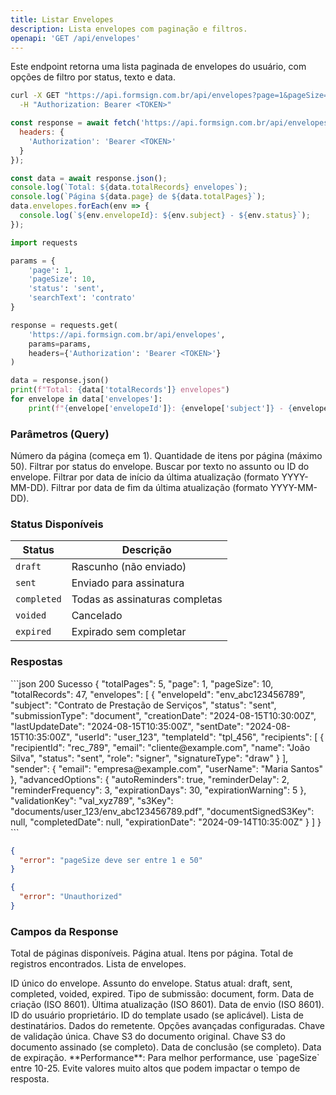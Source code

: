 ```yaml
---
title: Listar Envelopes
description: Lista envelopes com paginação e filtros.
openapi: 'GET /api/envelopes'
---
```


Este endpoint retorna uma lista paginada de envelopes do usuário, com opções de filtro por status, texto e data.

<RequestExample>
<CodeGroup>

```bash cURL
curl -X GET "https://api.formsign.com.br/api/envelopes?page=1&pageSize=10&status=sent&searchText=contrato" \
  -H "Authorization: Bearer <TOKEN>"
```

```javascript JavaScript
const response = await fetch('https://api.formsign.com.br/api/envelopes?page=1&pageSize=10&status=sent', {
  headers: {
    'Authorization': 'Bearer <TOKEN>'
  }
});

const data = await response.json();
console.log(`Total: ${data.totalRecords} envelopes`);
console.log(`Página ${data.page} de ${data.totalPages}`);
data.envelopes.forEach(env => {
  console.log(`${env.envelopeId}: ${env.subject} - ${env.status}`);
});
```

```python Python
import requests

params = {
    'page': 1,
    'pageSize': 10,
    'status': 'sent',
    'searchText': 'contrato'
}

response = requests.get(
    'https://api.formsign.com.br/api/envelopes',
    params=params,
    headers={'Authorization': 'Bearer <TOKEN>'}
)

data = response.json()
print(f"Total: {data['totalRecords']} envelopes")
for envelope in data['envelopes']:
    print(f"{envelope['envelopeId']}: {envelope['subject']} - {envelope['status']}")
```

</CodeGroup>
</RequestExample>

### Parâmetros (Query)

<ParamField query="page" type="integer" default="1">Número da página (começa em 1).</ParamField>
<ParamField query="pageSize" type="integer" default="10">Quantidade de itens por página (máximo 50).</ParamField>
<ParamField query="status" type="string">Filtrar por status do envelope.</ParamField>
<ParamField query="searchText" type="string">Buscar por texto no assunto ou ID do envelope.</ParamField>
<ParamField query="lastUpdateStartDate" type="string">Filtrar por data de início da última atualização (formato YYYY-MM-DD).</ParamField>
<ParamField query="lastUpdateEndDate" type="string">Filtrar por data de fim da última atualização (formato YYYY-MM-DD).</ParamField>

### Status Disponíveis

| Status | Descrição |
|--------|-----------|
| `draft` | Rascunho (não enviado) |
| `sent` | Enviado para assinatura |
| `completed` | Todas as assinaturas completas |
| `voided` | Cancelado |
| `expired` | Expirado sem completar |

### Respostas

<ResponseExample>
```json 200 Sucesso
{
  "totalPages": 5,
  "page": 1,
  "pageSize": 10,
  "totalRecords": 47,
  "envelopes": [
    {
      "envelopeId": "env_abc123456789",
      "subject": "Contrato de Prestação de Serviços",
      "status": "sent",
      "submissionType": "document",
      "creationDate": "2024-08-15T10:30:00Z",
      "lastUpdateDate": "2024-08-15T10:35:00Z",
      "sentDate": "2024-08-15T10:35:00Z",
      "userId": "user_123",
      "templateId": "tpl_456",
      "recipients": [
        {
          "recipientId": "rec_789",
          "email": "cliente@example.com",
          "name": "João Silva",
          "status": "sent",
          "role": "signer",
          "signatureType": "draw"
        }
      ],
      "sender": {
        "email": "empresa@example.com",
        "userName": "Maria Santos"
      },
      "advancedOptions": {
        "autoReminders": true,
        "reminderDelay": 2,
        "reminderFrequency": 3,
        "expirationDays": 30,
        "expirationWarning": 5
      },
      "validationKey": "val_xyz789",
      "s3Key": "documents/user_123/env_abc123456789.pdf",
      "documentSignedS3Key": null,
      "completedDate": null,
      "expirationDate": "2024-09-14T10:35:00Z"
    }
  ]
}
```

```json 400 Parâmetros Inválidos
{
  "error": "pageSize deve ser entre 1 e 50"
}
```

```json 401 Não Autorizado
{
  "error": "Unauthorized"
}
```
</ResponseExample>

### Campos da Response

<ResponseField name="totalPages" type="integer">Total de páginas disponíveis.</ResponseField>
<ResponseField name="page" type="integer">Página atual.</ResponseField>
<ResponseField name="pageSize" type="integer">Itens por página.</ResponseField>
<ResponseField name="totalRecords" type="integer">Total de registros encontrados.</ResponseField>
<ResponseField name="envelopes" type="array">Lista de envelopes.</ResponseField>

<Expandable title="envelopes[] (Estrutura do Envelope)">
  <ResponseField name="envelopes[].envelopeId" type="string">ID único do envelope.</ResponseField>
  <ResponseField name="envelopes[].subject" type="string">Assunto do envelope.</ResponseField>
  <ResponseField name="envelopes[].status" type="string">Status atual: draft, sent, completed, voided, expired.</ResponseField>
  <ResponseField name="envelopes[].submissionType" type="string">Tipo de submissão: document, form.</ResponseField>
  <ResponseField name="envelopes[].creationDate" type="string">Data de criação (ISO 8601).</ResponseField>
  <ResponseField name="envelopes[].lastUpdateDate" type="string">Última atualização (ISO 8601).</ResponseField>
  <ResponseField name="envelopes[].sentDate" type="string">Data de envio (ISO 8601).</ResponseField>
  <ResponseField name="envelopes[].userId" type="string">ID do usuário proprietário.</ResponseField>
  <ResponseField name="envelopes[].templateId" type="string">ID do template usado (se aplicável).</ResponseField>
  <ResponseField name="envelopes[].recipients" type="array">Lista de destinatários.</ResponseField>
  <ResponseField name="envelopes[].sender" type="object">Dados do remetente.</ResponseField>
  <ResponseField name="envelopes[].advancedOptions" type="object">Opções avançadas configuradas.</ResponseField>
  <ResponseField name="envelopes[].validationKey" type="string">Chave de validação única.</ResponseField>
  <ResponseField name="envelopes[].s3Key" type="string">Chave S3 do documento original.</ResponseField>
  <ResponseField name="envelopes[].documentSignedS3Key" type="string">Chave S3 do documento assinado (se completo).</ResponseField>
  <ResponseField name="envelopes[].completedDate" type="string">Data de conclusão (se completo).</ResponseField>
  <ResponseField name="envelopes[].expirationDate" type="string">Data de expiração.</ResponseField>
</Expandable>

<Note>
**Performance**: Para melhor performance, use `pageSize` entre 10-25. Evite valores muito altos que podem impactar o tempo de resposta.
</Note>
